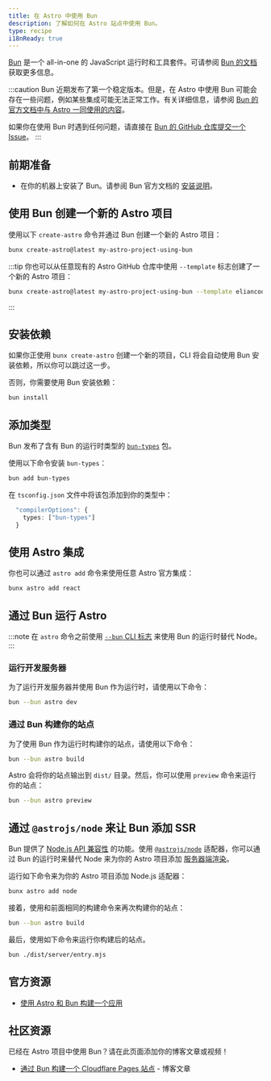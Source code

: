 ```yaml
---
title: 在 Astro 中使用 Bun
description: 了解如何在 Astro 站点中使用 Bun。
type: recipe
i18nReady: true
---
```


[Bun](https://bun.sh/) 是一个 all-in-one 的 JavaScript 运行时和工具套件。可请参阅 [Bun 的文档](https://bun.sh/docs) 获取更多信息。

:::caution
Bun 近期发布了第一个稳定版本。但是，在 Astro 中使用 Bun 可能会存在一些问题，例如某些集成可能无法正常工作。有关详细信息，请参阅 [Bun 的官方文档中与 Astro 一同使用的内容](https://bun.sh/guides/ecosystem/astro)。

如果你在使用 Bun 时遇到任何问题，请直接在 [Bun 的 GitHub 仓库提交一个 Issue](https://github.com/oven-sh/bun/issues/new/choose)。
:::

## 前期准备

- 在你的机器上安装了 Bun。请参阅 Bun 官方文档的 [安装说明](https://bun.sh/docs/installation)。

## 使用 Bun 创建一个新的 Astro 项目

使用以下 `create-astro` 命令并通过 Bun 创建一个新的 Astro 项目：

```bash
bunx create-astro@latest my-astro-project-using-bun
```

:::tip
你也可以从任意现有的 Astro GitHub 仓库中使用 `--template` 标志创建了一个新的 Astro 项目：

```bash
bunx create-astro@latest my-astro-project-using-bun --template eliancodes/brutal
```
:::

## 安装依赖

如果你正使用 `bunx create-astro` 创建一个新的项目，CLI 将会自动使用 Bun 安装依赖，所以你可以跳过这一步。

否则，你需要使用 Bun 安装依赖：

```bash
bun install
```

## 添加类型

Bun 发布了含有 Bun 的运行时类型的 [`bun-types`](https://www.npmjs.com/package/bun-types) 包。

使用以下命令安装 `bun-types`：

```sh
bun add bun-types
```

在 `tsconfig.json` 文件中将该包添加到你的类型中：

```ts title="tsconfig.json"
  "compilerOptions": {
    types: ["bun-types"]
  }
```

## 使用 Astro 集成

你也可以通过 `astro add` 命令来使用任意 Astro 官方集成：

```bash
bunx astro add react
```

## 通过 Bun 运行 Astro

:::note
在 `astro` 命令之前使用 [`--bun` CLI 标志](https://bun.sh/docs/cli/bunx#shebangs) 来使用 Bun 的运行时替代 Node。
:::

### 运行开发服务器

为了运行开发服务器并使用 Bun 作为运行时，请使用以下命令：

```bash
bun --bun astro dev
```

### 通过 Bun 构建你的站点

为了使用 Bun 作为运行时构建你的站点，请使用以下命令：

```bash
bun --bun astro build
```

Astro 会将你的站点输出到 `dist/` 目录。然后，你可以使用 `preview` 命令来运行你的站点：

```bash
bun --bun astro preview
```

## 通过 `@astrojs/node` 来让 Bun 添加 SSR

Bun 提供了 [Node.js API 兼容性](https://bun.sh/docs/runtime/nodejs-apis) 的功能。使用 [`@astrojs/node`](/zh-cn/guides/integrations-guide/node/) 适配器，你可以通过 Bun 的运行时来替代 Node 来为你的 Astro 项目添加 [服务器端渲染](/zh-cn/guides/server-side-rendering/)。

运行如下命令来为你的 Astro 项目添加 Node.js 适配器：

```bash
bunx astro add node
```

接着，使用和前面相同的构建命令来再次构建你的站点：

```bash
bun --bun astro build
```

最后，使用如下命令来运行你构建后的站点。

```bash
bun ./dist/server/entry.mjs
```

## 官方资源

- [使用 Astro 和 Bun 构建一个应用](https://bun.sh/guides/ecosystem/astro)

## 社区资源

已经在 Astro 项目中使用 Bun？请在此页面添加你的博客文章或视频！

- [通过 Bun 构建一个 Cloudflare Pages 站点](https://blog.otterlord.dev/posts/hello-from-bun/) - 博客文章

